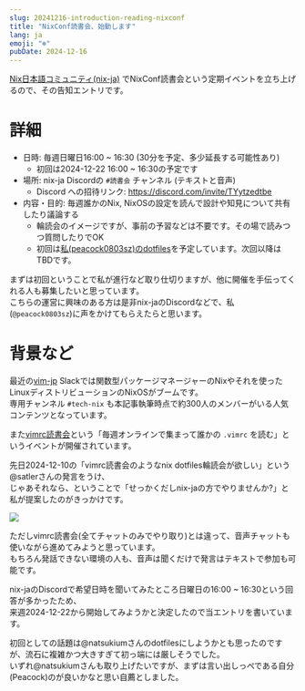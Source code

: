 ```yaml
---
slug: 20241216-introduction-reading-nixconf
title: "NixConf読書会、始動します"
lang: ja
emoji: "❄️"
pubDate: 2024-12-16
---
```


[Nix日本語コミュニティ(nix-ja)](https://github.com/nix-ja) でNixConf読書会という定期イベントを立ち上げるので、その告知エントリです。

# 詳細

- 日時: 毎週日曜日16:00 ~ 16:30 (30分を予定、多少延長する可能性あり)
    - 初回は2024-12-22 16:00 ~ 16:30の予定です
- 場所: nix-ja Discordの `#読書会` チャンネル (テキストと音声)
    - Discord への招待リンク: https://discord.com/invite/TYytzedtbe
- 内容・目的: 毎週誰かのNix, NixOSの設定を読んで設計や知見について共有したり議論する
    - 輪読会のイメージですが、事前の予習などは不要です。その場で読みつつ質問したりでOK
    - 初回は[私(peacock0803sz)のdotfiles](https://github.com/peacock0803sz/dotfiles)を予定しています。次回以降はTBDです。

まずは初回ということで私が進行など取り仕切りますが、他に開催を手伝ってくれる人も募集したいと思っています。  
こちらの運営に興味のある方は是非nix-jaのDiscordなどで、私(`@peacock0803sz`)に声をかけてもらえたらと思います。

# 背景など

最近の[vim-jp](https://vim-jp.org/) Slackでは関数型パッケージマネージャーのNixやそれを使ったLinuxディストリビューションのNixOSがブームです。  
専用チャンネル `#tech-nix` も本記事執筆時点で約300人のメンバーがいる人気コンテンツとなっています。

また[vimrc読書会](https://vim-jp.org/reading-vimrc/)という「毎週オンラインで集まって誰かの `.vimrc` を読む」というイベントが開催されています。

先日2024-12-10の「vimrc読書会のようなnix dotfiles輪読会が欲しい」という@satlerさんの発言をうけ、  
じゃあそれなら、ということで「せっかくだしnix-jaの方でやりませんか?」と私が提案したのがきっかけです。

![](/reading-nixconf.png)

ただしvimrc読書会(全てチャットのみでやり取り)とは違って、音声チャットも使いながら進めてみようと思っています。  
もちろん発話できない環境の人も、音声は聞くだけで発言はテキストで参加も可能です。

nix-jaのDiscordで希望日時を聞いてみたところ日曜日の16:00 ~ 16:30という回答が多かったため、  
来週2024-12-22から開始してみようかと決定したので当エントリを書いています。

初回としての話題は@natsukiumさんのdotfilesにしようかとも思ったのですが、流石に複雑かつ大きすぎて初っ端には厳しそうでした。  
いずれ@natsukiumさんも取り上げたいですが、まずは言い出しっぺである自分(Peacock)のが良いかなと思い自薦としました。
